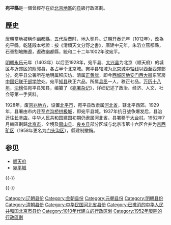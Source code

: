 {{Otheruses|subject=在今北京市境的古县|other=在今福建省境的古县|宛平县 (西晋)}}

{{Infobox China County
|county = 宛平县
|Oldname = 幽都县
|Photo = 
|Photoname = 
|map =
|map size = 
|mapofstate =
|Pinyin = Wanping Xian
|Belong =
|Types = [[县|县]]
|founded = 1012年（[[辽朝|辽朝]][[開泰_(遼)|开泰]]元年）
|dissolved = 1952年
}}

'''宛平縣'''是一個曾經存在於[[北京市|北京地區]]的[[县|县]]級行政區劃。

== 歷史 ==
[[唐朝|唐朝]]當地被稱作[[幽都縣|幽都縣]]，[[五代|五代]][[后晋|后晋]]时，地入契丹。[[辽朝|辽朝]][[開泰_(遼)|开泰]]元年（1012年），改為宛平縣。乾隆殿本考證：按《清類天文分野之書》，唐建中元年，朱滔立燕都縣，石晉割地賄遼，遼改幽都縣，統和二十二年1002年改宛平。

[[明朝|明朝]][[永乐_(明朝)|永乐]]元年（1403年）以后至1928年，宛平县、[[大兴县_(金朝)|大兴县]]为北京（顺天府）的城区与近郊区的[[附郭|附郭]]县，各占半个北京城。宛平县辖域为[[北京中轴线|北京城中轴线]]以西至西郊部分。宛平县公署所在地明属积庆坊、清属[[正黄旗|正黄旗]]，即今[[西城区|西城区]][[地安门西大街|地安门西大街]]东官房[[中国妇联干部学院|中国妇联干部学院]]处。宛平[[知县|知县]]秩正六品。所属[[县丞|县丞]]一人，秩正七品。[[万历十八年|万历十八年]]，[[沈榜|沈榜]]任宛平县知县，编纂了《[[宛署杂记|宛署杂记]]》，详细记述了政治、经济、人文、社会等第一手资料。

1928年，废[[京兆地方|京兆地方]]，设置[[北平市|北平市]]，宛平县改隶属[[河北省_(中華民國)|河北省]]，辖北平西郊。1929年，县署由市内迁至[[卢沟桥|卢沟桥]][[拱极城|拱极城]]，即宛平县城。1937年抗日战争爆发后，县治迁往[[长辛店|长辛店]]。中华人民共和国建国初期仍隶属河北省，县署移于[[大台村|大台村]]。1952年7月轄區劃歸[[北京市|北京市]]，全境及[[房山县|房山县]]、[[良乡县|良乡县]]部分区域与北京市第十六区合并为[[京西矿区|京西矿区]]（1958年更名为[[门头沟区|门头沟区]]），縣建制撤銷。

==参见==
*[[顺天府|顺天府]]
*[[宛平城|宛平城]]

{{-}}

{{-}}
{{start box}}
{{s-before|rows=5|[[幽都县|幽都县]]}}
{{s-title|rows=5|宛平县 (1012–1952)}}
{{s-after|[[门头沟区|北京市京西矿区]]}}
{{s-after|[[房山区|北京市房山县]]}}
{{s-after|[[房山区|北京市良乡县]]}}
{{s-after|[[丰台区|北京市丰台区]]}}
{{s-after|[[石景山区|北京市石景山区]]}}
{{end box}}

{{中華民國河北省行政區劃}}
{{中华人民共和国北京市已撤销县级行政区}}
{{北京行政区划小作品}}
{{DEFAULTSORT:W}}
[[Category:辽朝县份|Category:辽朝县份]]
[[Category:金朝县份|Category:金朝县份]]
[[Category:元朝县份|Category:元朝县份]]
[[Category:明朝县份|Category:明朝县份]]
[[Category:清朝县份|Category:清朝县份]]
[[Category:中华民国河北省县份|Category:中华民国河北省县份]]
[[Category:已撤消的中华人民共和国北京市县份|Category:已撤消的中华人民共和国北京市县份]]
[[Category:1010年代建立的行政区划|Category:1010年代建立的行政区划]]
[[Category:1952年廢除的行政區劃|Category:1952年廢除的行政區劃]]